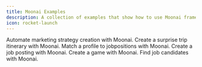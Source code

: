 ```yaml
---
title: Moonai Examples
description: A collection of examples that show how to use Moonai framework to automate workflows.
icon: rocket-launch
---
```


<CardGroup cols={3}>
  <Card
  title="Marketing Strategy"
  color="#F3A78B"
  href="https://github.com/brunobracaioli/moonai-examples/tree/main/marketing_strategy"
  icon="bullhorn"
    iconType="solid"
  >
    Automate marketing strategy creation with Moonai. 
  </Card>
  <Card
    title="Surprise Trip"
    color="#F3A78B"
    href="https://github.com/brunobracaioli/moonai-examples/tree/main/surprise_trip"
    icon="plane"
      iconType="duotone"
    >
      Create a surprise trip itinerary with Moonai.
    </Card>
    <Card
    title="Match Profile to Positions"
    color="#F3A78B"
    href="https://github.com/brunobracaioli/moonai-examples/tree/main/match_profile_to_positions"
    icon="linkedin"
      iconType="duotone"
    >
      Match a profile to jobpositions with Moonai.
    </Card>
    <Card
    title="Create Job Posting"
    color="#F3A78B"
    href="https://github.com/brunobracaioli/moonai-examples/tree/main/job-posting"
    icon="newspaper"
      iconType="duotone"
    >
      Create a job posting with Moonai.
    </Card>
    <Card
    title="Game Generator"
    color="#F3A78B"
    href="https://github.com/brunobracaioli/moonai-examples/tree/main/game-builder-squad"
    icon="gamepad"
      iconType="duotone"
    >
      Create a game with Moonai.
    </Card>
    <Card
    title="Find Job Candidates"
    color="#F3A78B"
    href="https://github.com/brunobracaioli/moonai-examples/tree/main/recruitment"
    icon="user-group"
      iconType="duotone"
    >
      Find job candidates with Moonai.
    </Card>
</CardGroup>
